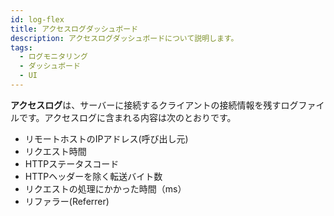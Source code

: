 ```yaml
---
id: log-flex
title: アクセスログダッシュボード
description: アクセスログダッシュボードについて説明します。
tags:
  - ログモニタリング
  - ダッシュボード
  - UI
---
```


<!-- 현재 11번가 전용이라 제외 -->

**アクセスログ**は、サーバーに接続するクライアントの接続情報を残すログファイルです。アクセスログに含まれる内容は次のとおりです。 

- リモートホストのIPアドレス(呼び出し元)
- リクエスト時間
- HTTPステータスコード
- HTTPヘッダーを除く転送バイト数
- リクエストの処理にかかった時間（ms）
- リファラー(Referrer)
